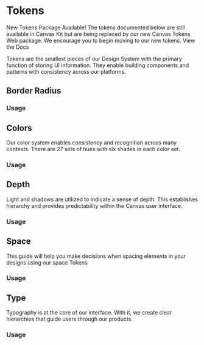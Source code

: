 

# Tokens

<InformationHighlight>
  <InformationHighlight.Icon />
  <InformationHighlight.Heading>New Tokens Package Available!</InformationHighlight.Heading>
  <InformationHighlight.Body>
    The tokens documented below are still available in Canvas Kit but are being replaced by our new
    Canvas Tokens Web package. We encourage you to begin moving to our new tokens.
  </InformationHighlight.Body>
  <InformationHighlight.Link href="https://workday.github.io/canvas-tokens/?path=/docs/docs-getting-started--docs">
    View the Docs
  </InformationHighlight.Link>
</InformationHighlight>

Tokens are the smallest pieces of our Design System with the primary function of storing UI
information. They enable building components and patterns with consistency across our platforms.

<ExampleCodeBlock code={Overview} />

## Border Radius

### Usage

<ExampleCodeBlock code={BorderRadius} />

## Colors

Our color system enables consistency and recognition across many contexts. There are 27 sets of hues
with six shades in each color set.

### Usage

<ExampleCodeBlock code={Colors} />

## Depth

Light and shadows are utilized to indicate a sense of depth. This establishes hierarchy and provides
predictability within the Canvas user interface.

### Usage

<ExampleCodeBlock code={Depth} />

## Space

This guide will help you make decisions when spacing elements in your designs using our space Tokens

### Usage

<ExampleCodeBlock code={Space} />

## Type

Typography is at the core of our interface. With it, we create clear hierarchies that guide users
through our products.

### Usage

<ExampleCodeBlock code={Type} />

